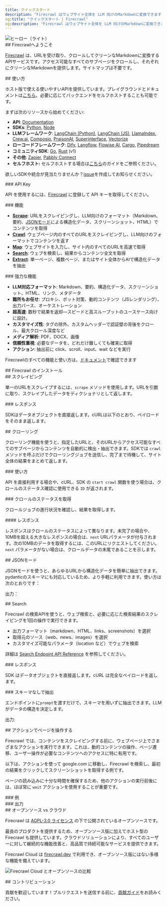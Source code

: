```yaml
---
title: クイックスタート
description: "Firecrawl はウェブサイト全体を LLM 向けのMarkdownに変換できます"
og:title: "クイックスタート | Firecrawl"
og:description: "Firecrawl はウェブサイト全体を LLM 向けのMarkdownに変換できます"
---
```



<img className="block" src="/images/turn-websites-into-llm-ready-data--firecrawl.png" alt="ヒーロー（ライト）" />

<div id="welcome-to-firecrawl">
  ## Firecrawlへようこそ
</div>

[Firecrawl](https://firecrawl.dev?ref=github) は、URLを受け取り、クロールしてクリーンなMarkdownに変換するAPIサービスです。アクセス可能なすべてのサブページをクロールし、それぞれにクリーンなMarkdownを提供します。サイトマップは不要です。

<div id="how-to-use-it">
  ## 使い方
</div>

ホスト版で使える使いやすいAPIを提供しています。プレイグラウンドとドキュメントは[こちら](https://firecrawl.dev/playground)。必要に応じてバックエンドをセルフホストすることも可能です。

まずは次のリソースから始めてください:

* **API**: [Documentation](https://docs.firecrawl.dev/api-reference/introduction)
* **SDKs**: [Python](https://docs.firecrawl.dev/sdks/python), [Node](https://docs.firecrawl.dev/sdks/node)
* **LLMフレームワーク**: [LangChain (Python)](https://python.langchain.com/docs/integrations/document_loaders/firecrawl/), [LangChain (JS)](https://js.langchain.com/docs/integrations/document_loaders/web_loaders/firecrawl), [LlamaIndex](https://docs.llamaindex.ai/en/latest/examples/data_connectors/WebPageDemo/#using-firecrawl-reader), [Crew.ai](https://docs.crewai.com/), [Composio](https://composio.dev/tools/firecrawl/all), [PraisonAI](https://docs.praison.ai/firecrawl/), [Superinterface](https://superinterface.ai/docs/assistants/functions/firecrawl), [Vectorize](https://docs.vectorize.io/integrations/source-connectors/firecrawl)
* **ローコードフレームワーク**: [Dify](https://dify.ai/blog/dify-ai-blog-integrated-with-firecrawl), [Langflow](https://docs.langflow.org/), [Flowise AI](https://docs.flowiseai.com/integrations/langchain/document-loaders/firecrawl), [Cargo](https://docs.getcargo.io/integration/firecrawl), [Pipedream](https://pipedream.com/apps/firecrawl/)
* **コミュニティSDK**: [Go](https://docs.firecrawl.dev/sdks/go), [Rust](https://docs.firecrawl.dev/sdks/rust) (v1)
* **その他**: [Zapier](https://zapier.com/apps/firecrawl/integrations), [Pabbly Connect](https://www.pabbly.com/connect/integrations/firecrawl/)
* **セルフホスト:** セルフホストする場合は[こちら](/ja/contributing/self-host)のガイドをご参照ください。

欲しいSDKや統合が見当たりませんか？[issue](https://github.com/firecrawl/firecrawl/issues)を作成してお知らせください。

<div id="api-key">
  ### API Key
</div>

API を使用するには、[Firecrawl](https://firecrawl.dev) に登録して API キーを取得してください。

<div id="features">
  ### 機能
</div>

* [**Scrape**](#scraping): URLをスクレイピングし、LLM向けのフォーマット（Markdown、要約、[JSONモード](#json-mode)による構造化データ、スクリーンショット、HTML）でコンテンツを取得
* [**Crawl**](#crawling): ウェブページ内のすべてのURLをスクレイピングし、LLM向けのフォーマットでコンテンツを返す
* [**Map**](/ja/features/map): ウェブサイトを入力し、サイト内のすべてのURLを高速で取得
* [**Search**](/ja/features/search): ウェブを検索し、結果からコンテンツ全文を取得
* [**Extract**](/ja/features/extract): 単一ページ、複数ページ、またはサイト全体からAIで構造化データを抽出

<div id="powerful-capabilities">
  ### 強力な機能
</div>

* **LLM対応フォーマット**: Markdown、要約、構造化データ、スクリーンショット、HTML、リンク、メタデータ
* **難所もお任せ**: プロキシ、ボット対策、動的コンテンツ（JSレンダリング）、出力パース、オーケストレーション
* **超高速**: 数秒で結果を返却—スピードと高スループットのユースケース向けに設計。
* **カスタマイズ性**: タグの除外、カスタムヘッダーで認証壁の背後をクロール、最大クロール深度など
* **メディア解析**: PDF、DOCX、画像
* **信頼性重視**: 必要なデータを、どれだけ難しくても確実に取得
* **アクション**: 抽出前に click、scroll、input、wait などを実行

Firecrawlのすべての機能と使い方は、[ドキュメント](https://docs.firecrawl.dev/api-reference/v2-introduction)で確認できます

<div id="installing-firecrawl">
  ## Firecrawl のインストール
</div>

<CodeGroup>
  <InstallationPython />

  <InstallationNode />
</CodeGroup>

<div id="scraping">
  ## スクレイピング
</div>

単一のURLをスクレイプするには、`scrape` メソッドを使用します。URLを引数に取り、スクレイプしたデータをディクショナリとして返します。

<CodeGroup>
  <ScrapePython />

  <ScrapeNode />

  <ScrapeCURL />
</CodeGroup>

<div id="response">
  ### レスポンス
</div>

SDKはデータオブジェクトを直接返します。cURLは以下のとおり、ペイロードをそのまま返します。

<ScrapeResponse />

<div id="crawling">
  ## クローリング
</div>

クローリング機能を使うと、指定したURLと、そのURLからアクセス可能なすべてのサブページからコンテンツを自動的に検出・抽出できます。SDKでは `crawl` メソッドを呼ぶだけでクローリングジョブを送信し、完了まで待機して、サイト全体の結果をまとめて返します。

<div id="usage">
  ### 使い方
</div>

<CodeGroup>
  <CrawlPython />

  <CrawlNode />

  <CrawlCURL />
</CodeGroup>

API を直接利用する場合や、cURL、SDK の `start crawl` 関数を使う場合は、クロールのステータス確認に使用できる `ID` が返されます。

<CrawlAsyncOutput />

<div id="get-crawl-status">
  ### クロールのステータスを取得
</div>

クロールジョブの進行状況を確認し、結果を取得します。

<CodeGroup>
  <GetCrawlJobPython />

  <GetCrawlJobNode />

  <GetCrawlJobCURL />
</CodeGroup>

<div id="response">
  #### レスポンス
</div>

レスポンスはクロールのステータスによって異なります。未完了の場合や、10MBを超える大きなレスポンスの場合は、`next` URLパラメータが付与されます。次の10MBのデータを取得するには、このURLにリクエストしてください。`next` パラメータがない場合は、クロールデータの末尾であることを示します。

<CodeGroup>
  <GetCrawlJobOutputScraping />

  <GetCrawlJobOutputCompleted />
</CodeGroup>

<div id="json-mode">
  ## JSONモード
</div>

JSONモードを使うと、あらゆるURLから構造化データを簡単に抽出できます。pydanticのスキーマにも対応しているため、より手軽に利用できます。使い方は次のとおりです：

<CodeGroup>
  <ScrapeJsonPython />

  <ScrapeJsonNode />

  <ScrapeJsonCURL />
</CodeGroup>

出力：

<ScrapeJsonOutput />

<div id="search">
  ## Search
</div>

Firecrawl の検索APIを使うと、ウェブ検索と、必要に応じた検索結果のスクレイピングを1回の操作で実行できます。

* 出力フォーマット（markdown、HTML、links、screenshots）を選択
* 取得元のソース（web、news、images）を選択
* カスタマイズ可能なパラメータ（location など）でウェブを検索

詳細は [Search Endpoint API Reference](/ja/api-reference/endpoint/search) を参照してください。

<CodeGroup>
  <SearchPython />

  <SearchNode />

  <SearchCURL />
</CodeGroup>

<div id="response">
  ### レスポンス
</div>

SDK はデータオブジェクトを直接返します。cURL は完全なペイロードを返します。

<SearchResponse />

<div id="extracting-without-schema">
  ### スキーマなしで抽出
</div>

エンドポイントに`prompt`を渡すだけで、スキーマを用いずに抽出できます。LLMがデータの構造を決定します。

<CodeGroup>
  <ScrapeJsonNoSchemaPython />

  <ScrapeJsonNoSchemaNode />

  <ScrapeJsonNoSchemaCURL />
</CodeGroup>

出力:

<ScrapeJsonNoSchemaOutput />

<div id="interacting-with-the-page-with-actions">
  ## アクションでページを操作する
</div>

Firecrawl では、コンテンツをスクレイピングする前に、ウェブページ上でさまざまなアクションを実行できます。これは、動的コンテンツの操作、ページ遷移、ユーザー操作が必要なコンテンツへのアクセスに特に有用です。

以下は、アクションを使って google.com に移動し、Firecrawl を検索し、最初の結果をクリックしてスクリーンショットを取得する例です。

ページの読み込みに十分な時間を確保するため、他のアクションの実行前後には、ほぼ常に `wait` アクションを使用することが重要です。

<div id="example">
  ### 例
</div>

<CodeGroup>
  <ScrapeActionsPython />

  <ScrapeActionsNode />

  <ScrapeActionsCURL />
</CodeGroup>

<div id="output">
  ### 出力
</div>

<CodeGroup>
  <ScrapeActionsOutput />
</CodeGroup>

<div id="open-source-vs-cloud">
  ## オープンソース vs クラウド
</div>

Firecrawl は [AGPL-3.0 ライセンス](https://github.com/mendableai/firecrawl/blob/main/LICENSE) の下で公開されているオープンソースです。

最良のプロダクトを提供するため、オープンソース版に加えてホスト型の Firecrawl も提供しています。クラウドソリューションにより、すべてのユーザーに対して継続的な機能改善と、高品質で持続可能なサービスを提供できます。

Firecrawl Cloud は [firecrawl.dev](https://firecrawl.dev) で利用でき、オープンソース版にはない多様な機能を備えています。

![Firecrawl Cloud とオープンソースの比較](./images/open-source-cloud.png)

<div id="contributing">
  ## コントリビューション
</div>

貢献を歓迎しています！プルリクエストを送信する前に、[貢献ガイド](https://github.com/mendableai/firecrawl/blob/main/CONTRIBUTING.md)をお読みください。